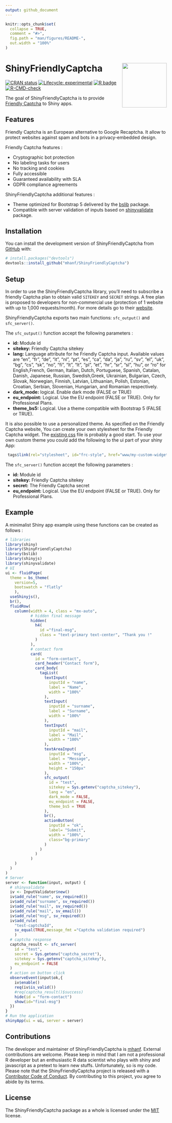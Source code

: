 ```yaml
---
output: github_document
---
```


<!-- README.md is generated from README.Rmd. Please edit that file -->

```r
knitr::opts_chunk$set(
  collapse = TRUE,
  comment = "#>",
  fig.path = "man/figures/README-",
  out.width = "100%"
)
```


# ShinyFriendlyCaptcha <a href="https://mhanf.github.io/ShinyFriendlyCaptcha/"><img src="man/figures/logo.png" align="right" height="139" /></a>

<!-- badges: start -->
[![CRAN status](https://www.r-pkg.org/badges/version/ShinyFriendlyCaptcha)](https://CRAN.R-project.org/package=ShinyFriendlyCaptcha)
[![Lifecycle: experimental](https://img.shields.io/badge/lifecycle-experimental-orange.svg)](https://lifecycle.r-lib.org/articles/stages.html#experimental)
[![R badge](https://img.shields.io/badge/Build%20with-♥%20and%20R-blue)](https://github.com/mhanf/ShinyFriendlyCaptcha)
[![R-CMD-check](https://github.com/mhanf/ShinyFriendlyCaptcha/actions/workflows/R-CMD-check.yaml/badge.svg)](https://github.com/mhanf/ShinyFriendlyCaptcha/actions/workflows/R-CMD-check.yaml)
<!-- badges: end -->

The goal of ShinyFriendlyCaptcha is to provide [Friendly Captcha](https://friendlycaptcha.com/) to Shiny apps.

## Features

Friendly Captcha is an European alternative to Google Recaptcha. It allow to protect websites against spam and bots in a privacy-embedded design.

Friendly Captcha features :

* Cryptographic bot protection
* No labeling tasks for users
* No tracking and cookies
* Fully accessible
* Guaranteed availability with SLA
* GDPR compliance agreements

ShinyFriendlyCaptcha additional features :

* Theme optimized for Bootstrap 5 delivered by the [bslib](https://rstudio.github.io/bslib/) package.
* Compatible with server validation of inputs based on [shinyvalidate](https://rstudio.github.io/shinyvalidate/) package.

## Installation

You can install the development version of ShinyFriendlyCaptcha from [GitHub](https://github.com/) with:

``` r
# install.packages("devtools")
devtools::install_github("mhanf/ShinyFriendlyCaptcha")
```
## Setup 

In order to use the ShinyFriendlyCaptcha library, you’ll need to subscribe a friendly Captcha plan to obtain valid `SITEKEY` and `SECRET` strings. A free plan is proposed to developers for non-commercial use (protection of 1 website with up to 1,000 requests/month). For more details go to their [website](https://friendlycaptcha.com/).

ShinyFriendlyCaptcha exports two main functions: `sfc_output()` and `sfc_server()`. 

The `sfc_output()` function accept the following parameters :

* **id:** Module id
* **sitekey:** Friendly Captcha sitekey
* **lang:** Language attribute for he Friendly Captcha input. Available values are "en", "fr", "de", "it", "nl", "pt", "es", "ca", "da", "ja", "ru", "sv", "el", "uk", "bg", "cs", "sk", "no", "fi", "lt", "lt", "pl", "et", "hr", "sr", "sl", "hu", or "ro" for English,French, German, Italian, Dutch, Portuguese, Spanish, Catalan, Danish, Japanese, Russian, Swedish,Greek, Ukrainian, Bulgarian, Czech, Slovak, Norwegian, Finnish, Latvian, Lithuanian, Polish, Estonian, Croatian, Serbian, Slovenian, Hungarian, and Romanian respectively.
* **dark_mode:** logical. Enable dark mode (FALSE or TRUE)
* **eu_endpoint:** Logical. Use the EU endpoint (FALSE or TRUE). Only for Professional Plans.
* **theme_bs5:** Logical. Use a theme compatible with Bootstrap 5 (FALSE or TRUE).

It is also possible to use a personalized theme. As specified on the Friendly Captcha website, You can create your own stylesheet for the Friendly Captcha widget. The [existing css](https://github.com/FriendlyCaptcha/friendly-challenge/blob/master/src/styles.css) file is probably a good start. To use your own custom theme you could add the following to the ui part of your shiny App:

``` r
 tags$link(rel="stylesheet", id="frc-style", href="www/my-custom-widget-theme.css")
```

The `sfc_server()` function accept the following parameters :

* **id:** Module id
* **sitekey:** Friendly Captcha sitekey
* **secret:** The Friendly Captcha secret
* **eu_endpoint:** Logical. Use the EU endpoint (FALSE or TRUE). Only for Professional Plans.

## Example 

A minimalist Shiny app example using these functions can be created as follows :

``` r
# libraries
library(shiny)
library(ShinyFriendlyCaptcha)
library(bslib)
library(shinyjs)
library(shinyvalidate)
# UI
ui <- fluidPage(
  theme = bs_theme(
    version=5,
    bootswatch = "flatly"
    ),
  useShinyjs(),
  br(),
  fluidRow(
    column(width = 4, class = "mx-auto",
           # hidden final message
           hidden(
             h4(
               id ="final-msg", 
               class = "text-primary text-center", "Thank you !"
             )
           ),
           # contact form
           card(
             id = "form-contact",
             card_header("Contact form"),
             card_body(
               tagList(
                 textInput(
                   inputId = "name",
                   label = "Name",
                   width = "100%"
                 ),
                 textInput(
                   inputId = "surname",
                   label = "Surname",
                   width = "100%"
                 ),
                 textInput(
                   inputId = "mail",
                   label = "Mail",
                   width = "100%"
                 ),
                 textAreaInput(
                   inputId = "msg",
                   label = "Message",
                   width = "100%",
                   height = "150px"
                 ),
                 sfc_output(
                   id = "test",
                   sitekey = Sys.getenv("captcha_sitekey"),
                   lang = "en",
                   dark_mode = FALSE,
                   eu_endpoint = FALSE,
                   theme_bs5 = TRUE
                 ),
                 br(),
                 actionButton(
                   inputId = "ok",
                   label= "Submit",
                   width = "100%",
                   class="bg-primary"
                 )
               )
             )
           )
    )
  )
)
# Server
server <- function(input, output) {
  # shinyvalidate
  iv <- InputValidator$new()
  iv$add_rule("name", sv_required())
  iv$add_rule("surname", sv_required())
  iv$add_rule("mail", sv_required())
  iv$add_rule("mail", sv_email())
  iv$add_rule("msg", sv_required())
  iv$add_rule(
    "test-captchaId", 
    sv_equal(TRUE,message_fmt ="Captcha validation required")
    )
  # captcha response
  captcha_result <- sfc_server(
    id = "test",
    secret = Sys.getenv("captcha_secret"),
    sitekey = Sys.getenv("captcha_sitekey"),
    eu_endpoint = FALSE
  )
  # action on button click
  observeEvent(input$ok,{
    iv$enable()
    req(iv$is_valid())
    #req(captcha_result()$success)
    hide(id = "form-contact")
    show(id="final-msg")
  })
}
# Run the application
shinyApp(ui = ui, server = server)
```

## Contributions

The developer and maintainer of ShinyFriendlyCaptcha is [mhanf](https://github.com/mhanf). External contributions are welcome. Please keep in mind that I am not a professional R developer but an enthusiastic R data scientist who plays with shiny and javascript as a pretext to learn new stuffs. Unfortunately, so is my code. Please note that the ShinyFriendlyCaptcha project is released with a [Contributor Code of Conduct](https://mhanf.github.io/ShinyFriendlyCaptcha/CODE_OF_CONDUCT.html). By contributing to this project, you agree to abide by its terms.

## License

The ShinyFriendlyCaptcha package as a whole is licensed under the [MIT](https://opensource.org/licenses/mit-license.php) license.

